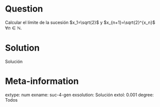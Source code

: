 ```r

```

Question
========
Calcular el límite de la sucesión $x_1=\sqrt{2}$ y $x_{n+1}=\sqrt{2}^{x_n}$ $\forall n\in\mathbb{N}$.

Solution
========
Solución

Meta-information
================
extype: num
exname: suc-4-gen
exsolution: Solución
extol: 0.001
degree: Todos
